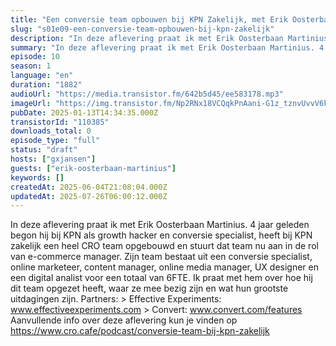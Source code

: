 ```yaml
---
title: "Een conversie team opbouwen bij KPN Zakelijk, met Erik Oosterbaan Martinius"
slug: "s01e09-een-conversie-team-opbouwen-bij-kpn-zakelijk"
description: "In deze aflevering praat ik met Erik Oosterbaan Martinius. 4 jaar geleden begon hij bij KPN als growth hacker en conversie specialist, heeft bij KPN zakelijk een heel CRO team opgebouwd en stuurt dat team nu aan in de rol van e-commerce manager. Zijn team bestaat uit een conversie specialist, online marketeer, content manager, online media manager, UX designer en een digital analist voor een totaal van 6FTE. Ik praat met hem over hoe hij dit team opgezet heeft, waar ze mee bezig zijn en wat hun grootste uitdagingen zijn. Partners: > Effective Experiments: www.effectiveexperiments.com > Convert: www.convert.com/features Aanvullende info over deze aflevering kun je vinden op https://www.cro.cafe/podcast/conversie-team-bij-kpn-zakelijk"
summary: "In deze aflevering praat ik met Erik Oosterbaan Martinius. 4 jaar geleden begon hij bij KPN als growth hacker en conversie specialist, heeft bij KPN zakelijk een heel CRO team opgebouwd en stuurt dat team nu aan in de rol van e-commerce manager. Zijn team bestaat uit een conversie specialist, online marketeer, content manager, online media manager, UX designer en een digital analist voor een totaal van 6FTE. Ik praat met hem over hoe hij dit team opgezet heeft, waar ze mee bezig zijn en wat hun grootste uitdagingen zijn.\r\n\r\nPartners:\r\n> Effective Experiments: www.effectiveexperiments.com\r\n> Convert: www.convert.com/features\r\n\r\nAanvullende info over deze aflevering kun je vinden op https://www.cro.cafe/podcast/conversie-team-bij-kpn-zakelijk"
episode: 10
season: 1
language: "en"
duration: "1882"
audioUrl: "https://media.transistor.fm/642b5d45/ee583178.mp3"
imageUrl: "https://img.transistor.fm/Np2RNx18VCQqkPnAani-G1z_tznvUvvV6kZFwYcZAkE/rs:fill:0:0:1/w:3000/h:3000/q:60/aHR0cHM6Ly9pbWct/dXBsb2FkLXByb2R1/Y3Rpb24udHJhbnNp/c3Rvci5mbS9lcGlz/b2RlLzExMDM4NS8x/NjAxNTg4NzAxLWFy/dHdvcmsuanBn.webp"
pubDate: 2025-01-13T14:34:35.000Z
transistorId: "110385"
downloads_total: 0
episode_type: "full"
status: "draft"
hosts: ["gxjansen"]
guests: ["erik-oosterbaan-martinius"]
keywords: []
createdAt: 2025-06-04T21:08:04.000Z
updatedAt: 2025-07-26T06:00:12.000Z
---
```


In deze aflevering praat ik met Erik Oosterbaan Martinius. 4 jaar geleden begon hij bij KPN als growth hacker en conversie specialist, heeft bij KPN zakelijk een heel CRO team opgebouwd en stuurt dat team nu aan in de rol van e-commerce manager. Zijn team bestaat uit een conversie specialist, online marketeer, content manager, online media manager, UX designer en een digital analist voor een totaal van 6FTE. Ik praat met hem over hoe hij dit team opgezet heeft, waar ze mee bezig zijn en wat hun grootste uitdagingen zijn. Partners: > Effective Experiments: www.effectiveexperiments.com > Convert: www.convert.com/features Aanvullende info over deze aflevering kun je vinden op https://www.cro.cafe/podcast/conversie-team-bij-kpn-zakelijk
